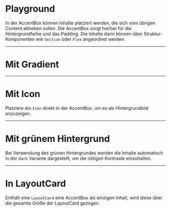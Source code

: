 # Playground

In der AccentBox können Inhalte platziert werden, die sich vom übrigen Content
abheben sollen. Die AccentBox sorgt hierbei für die Hintergrundfarbe und das
Padding. Die Inhalte darin können über Struktur-Komponenten wie `Section` oder
`Flex` angeordnet werden.

<LiveCodeEditor />

---

# Mit Gradient

<LiveCodeEditor example="gradient" editorCollapsed />

---

# Mit Icon

Platziere ein `Icon` direkt in der AccentBox, um es als Hintergrundbild
anzuzeigen.

<LiveCodeEditor example="icon" editorCollapsed />

---

# Mit grünem Hintergrund

Bei Verwendung des grünen Hintergrundes werden die Inhalte automatisch in der
`dark` Variante dargestellt, um die nötigen Kontraste einzuhalten.

<LiveCodeEditor example="color" editorCollapsed />

---

# In LayoutCard

Enthält eine `LayoutCard` eine AccentBox als einzigen Inhalt, wird diese über
die gesamte Größe der LayoutCard gezogen.

<LiveCodeEditor example="layoutCard" editorCollapsed />

